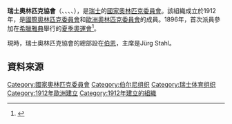 {{Infobox National Olympic Committee
| title = 瑞士奧林匹克協會
| logo = Swiss Olympic Association logo.svg
| size = 200px
| 國家或地區 = SUI
| 國家或地區編碼 = SUI
| 成立日期 = 1912年
| 加入國際奧委會 = 1912年
| 所屬成員 = [[歐洲奧林匹克委員會|歐洲奧林匹克委員會]]
| 總部 = 瑞士[[伯恩|伯恩]]
| 會長 = Jürg Stahl
| 秘書長 =
| 網頁 = [http://www.swissolympic.ch 官方網頁]
}}
'''瑞士奧林匹克協會'''（{{lang-en|Swiss Olympic Association}}、{{lang-de|Schweizerischer Olympischer Verband}}、{{lang-fr|Association Olympique Suisse}}、{{lang-it|Associazione Olimpica Svizzera}}、{{lang-rm|Assiociaziun Olimpica Svizra}}），是[[瑞士|瑞士]]的[[國家奧林匹克委員會|國家奧林匹克委員會]]。該組織成立於1912年，是[[國際奧林匹克委員會|國際奧林匹克委員會]]和[[歐洲奧林匹克委員會|歐洲奧林匹克委員會]]的成員。1896年，首次派員參加在[[希臘|希臘]][[雅典|雅典]]舉行的[[1896年夏季奧林匹克運動會|夏季奧運會]]<ref>{{Cite web |url=http://www.sports-reference.com/olympics/countries/SUI/ |title=Switzerland |access-date=2014-06-30 |archive-url=https://web.archive.org/web/20180309184521/https://www.sports-reference.com/olympics/countries/SUI/ |archive-date=2018-03-09 |dead-url=yes }}</ref>。

現時，瑞士奧林匹克協會的總部設在[[伯恩|伯恩]]，主席是Jürg Stahl。

==資料來源==
{{Reflist}}

{{歐洲奧林匹克委員會}}
{{Authority control}}

[[Category:國家奧林匹克委員會|Category:國家奧林匹克委員會]]
[[Category:伯尔尼组织|Category:伯尔尼组织]]
[[Category:瑞士体育组织|Category:瑞士体育组织]]
[[Category:1912年歐洲建立|Category:1912年歐洲建立]]
[[Category:1912年建立的組織|Category:1912年建立的組織]]